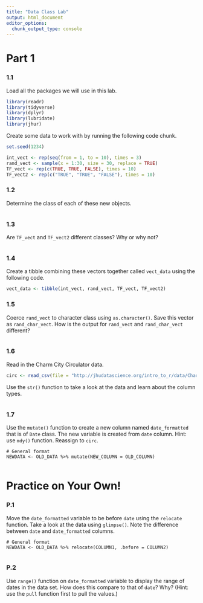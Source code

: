 ```yaml
---
title: "Data Class Lab"
output: html_document
editor_options: 
  chunk_output_type: console
---
```


# Part 1

### 1.1

Load all the packages we will use in this lab. 

```r
library(readr)
library(tidyverse)
library(dplyr)
library(lubridate)
library(jhur)
```

Create some data to work with by running the following code chunk.

```r
set.seed(1234)

int_vect <- rep(seq(from = 1, to = 10), times = 3)
rand_vect <- sample(x = 1:30, size = 30, replace = TRUE)
TF_vect <- rep(c(TRUE, TRUE, FALSE), times = 10)
TF_vect2 <- rep(c("TRUE", "TRUE", "FALSE"), times = 10)
```

### 1.2

Determine the class of each of these new objects.

```r

```

### 1.3

Are `TF_vect` and `TF_vect2` different classes? Why or why not?

```r

```

### 1.4

Create a tibble combining these vectors together called `vect_data` using the following code.

```r
vect_data <- tibble(int_vect, rand_vect, TF_vect, TF_vect2)
```

### 1.5

Coerce `rand_vect` to character class using `as.character()`. Save this vector as `rand_char_vect`. How is the output for `rand_vect` and `rand_char_vect` different?

```r

```

### 1.6

Read in the Charm City Circulator data.

```r
circ <- read_csv(file = "http://jhudatascience.org/intro_to_r/data/Charm_City_Circulator_Ridership.csv")
```

Use the `str()` function to take a look at the data and learn about the column types.

```r

```

### 1.7

Use the `mutate()` function to create a new column named `date_formatted` that is of `Date` class. The new variable is created from `date` column. Hint: use `mdy()` function. Reassign to `circ`.

```
# General format
NEWDATA <- OLD_DATA %>% mutate(NEW_COLUMN = OLD_COLUMN)
```

```r

```


# Practice on Your Own!

### P.1

Move the `date_formatted` variable to be before `date` using the `relocate` function. Take a look at the data using `glimpse()`. Note the difference between `date` and `date_formatted` columns.

```
# General format
NEWDATA <- OLD_DATA %>% relocate(COLUMN1, .before = COLUMN2)
```

```r

```

### P.2

Use `range()` function on `date_formatted` variable to display the range of dates in the data set. How does this compare to that of `date`? Why? (Hint: use the `pull` function first to pull the values.)

```r

```
